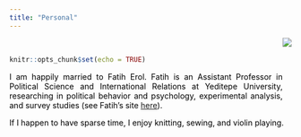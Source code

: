 ```yaml
---
title: "Personal"
---
```



<br>

<style>
body {
text-align: justify}
</style>
```r
knitr::opts_chunk$set(echo = TRUE)
```
<div style= "float:right;position: relative; top: -75px;">
![](Photo2.png)
</div>

<p style="color:black"> I am happily married to Fatih Erol. Fatih is an Assistant Professor in Political Science and International Relations at Yeditepe University, researching in political behavior and psychology, experimental analysis, and survey studies (see Fatih's site <a href="http://fatiherolphd.com">here</a>).<br></p> 

<p style="color:black">If I happen to have sparse time, I enjoy knitting, sewing, and violin playing.</p>


